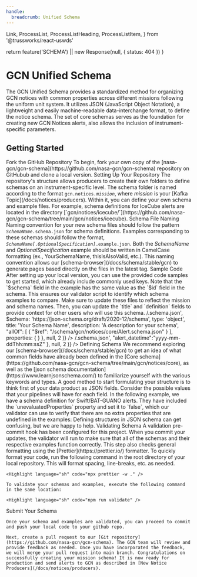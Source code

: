 ```yaml
---
handle:
  breadcrumb: Unified Schema
---
```


  Link,
  ProcessList,
  ProcessListHeading,
  ProcessListItem,
} from '@trussworks/react-uswds'



  return feature('SCHEMA') || new Response(null, { status: 404 })
}

# GCN Unified Schema

The GCN Unified Schema provides a standardized method for organizing GCN notices with common properties across different missions following the uniform unit system. It utilizes JSON (JavaScript Object Notation), a lightweight and easily machine-readable data-interchange format, to define the notice schema. The set of core schemas serves as the foundation for creating new GCN Notices alerts, also allows the inclusion of instrument-specific parameters.

## Getting Started

<ProcessList>
  <ProcessListItem>
    <ProcessListHeading type="h3">Fork the GitHub Repository</ProcessListHeading>
    To begin, fork your own copy of the [nasa-gcn/gcn-schema](https://github.com/nasa-gcn/gcn-schema) repository on GitHubub and clone a local version.
  </ProcessListItem>
  <ProcessListItem>
  <ProcessListHeading type="h3">Setting Up Your Repository</ProcessListHeading>
    The repository's structure allows producers to create their own folders to define schemas on an instrument-specific level. The schema folder is named according to the format <code>gcn.notices.<i>mission</i></code>, where <i>mission</i> is your [Kafka Topic](/docs/notices/producers). Within it, you can define your own schema and example files. For example, schema definitions for IceCube alerts are located in the directory [`gcn/notices/icecube/`](https://github.com/nasa-gcn/gcn-schema/tree/main/gcn/notices/icecube).
  </ProcessListItem>
  <ProcessListItem>
    <ProcessListHeading type="h3">Schema File Naming</ProcessListHeading>
    Naming convention for your new schema files should follow the pattern <code><i>SchemaName</i>.schema.json</code> for schema definitions. 
    Examples corresponding to these schemas should follow the format, <code><i>SchemaName[.OptionalSpecification]</i>.example.json</code>. Both the <i>SchemaName</i> and <i>OptionalSpecification</i> example should be written in CamelCase formatting (ex., YourSchemaName, thisIsAlsoValid, etc.). This naming convention allows our [schema-browser](/docs/schema/stable/gcn) to generate pages based directly on the files in the latest tag.
  </ProcessListItem>
  <ProcessListItem>
    <ProcessListHeading type="h3">Sample Code</ProcessListHeading>
    After setting up your local version, you can use the provided code samples to get started, which already include commonly used keys. Note that the `$schema` field in the example has the same value as the `$id` field in the schema. 
    This ensures our validator script to identify which schema examples to compare. Make sure to update these files to reflect the mission and schema names. Then, you can update the `title` and `definition` fields to provide context for other users who will use this schema.
    <Tabs>
      <Tab label="Sample.schema.json">
        <Highlight
          language="json"
          code={JSON.stringify(
            {
              $id: 'https://gcn.nasa.gov/schema/main/gcn/notices/<mission>/<schema name>.schema.json',
              $schema: 'https://json-schema.org/draft/2020-12/schema',
              type: 'object',
              title: 'Your Schema Name',
              description: 'A description for your schema',
              "allOf": [
                {
                "$ref": "/schema/gcn/notices/core/Alert.schema.json"
                }
              ],
              properties: {
              }
            },
            null,
            2
          )}
        />
      </Tab>
      <Tab label="Sample.example.json">
        <Highlight
          language="json"
          code={JSON.stringify(
            {
              $schema:'https://gcn.nasa.gov/schema/main/gcn/notices/<mission>/<schema name>.schema.json',
              "alert_datetime":"yyyy-mm-ddThh:mm:ssZ"
            },
            null,
            2
          )}
        />
      </Tab>
    </Tabs>
  </ProcessListItem>
  <ProcessListItem>
    <ProcessListHeading type="h3">Defining Schema</ProcessListHeading>
      We recommend exploring our [schema-browser](/docs/schema/stable/gcn) to get an idea of what common fields have already been defined in the [Core schema](https://github.com/nasa-gcn/gcn-schema/tree/main/gcn/notices/core), as well as the [json schema documentation](https://www.learnjsonschema.com/) to familiarize yourself with the various keywords and types. A good method to start formulating your structure is to think first of your data product as JSON fields. Consider the possible values that your pipelines will have for each field. In the following example, we have a schema definition for Swift/BAT-GUANO alerts. They have included the `unevaluatedProperties` property and set it to `false`, which our validator can use to verify that there are no extra properties that are undefined in the examples:
      <Tabs>
        <Tab label="Alert.schema.json">
          <Highlight
            language="json"
            code={JSON.stringify(
              {
                "$id": "https://gcn.nasa.gov/schema/main/gcn/notices/swift/bat/guano/alert.schema.json",
                "$schema": "https://json-schema.org/draft/2020-12/schema",
                "title": "Swift/BAT-GUANO Alert",
                "description": "Candidate gamma-ray transient reported from the BAT-GUANO targeted search",
                "type": "object",
                "allOf": [
                  {
                    "$ref": "/schema/gcn/notices/core/Alert.schema.json"
                  },
                  {
                    "$ref": "/schema/gcn/notices/core/Event.schema.json"
                  },
                  {
                    "$ref": "/schema/gcn/notices/core/DateTime.schema.json"
                  },
                  {
                    "$ref": "/schema/gcn/notices/core/Localization.schema.json"
                  },
                  {
                    "$ref": "/schema/gcn/notices/core/Statistics.schema.json"
                  },
                  {
                    "$ref": "/schema/gcn/notices/core/Reporter.schema.json"
                  },
                  {
                    "$ref": "/schema/gcn/notices/core/AdditionalInfo.schema.json"
                  }
                ],
                "properties": {
                  "$schema": true,
                  "follow_up_event": {
                    "type": "string",
                    "description": "Name or trigger time of the external trigger that launched the search."
                  },
                  "follow_up_type": {
                    "type": "string",
                    "description": "Type of external trigger that launched the search, eg GW, neutrino, etc."
                  }
                },
                "unevaluatedProperties": false
              },
              null,
              2
            )}
          />
        </Tab>
        <Tab label="Alert.example.json">
          <Highlight
            language="json"
            code={JSON.stringify(
              {
                "$schema": "https://gcn.nasa.gov/schema/main/gcn/notices/swift/bat/guano/alert.schema.json",
                "mission": "Swift",
                "instrument": "BAT-GUANO",
                "messenger": "EM",
                "record_number": 1,
                "alert_datetime": "2023-01-01T03:24:36.0Z",
                "alert_tense": "current",
                "alert_type": "initial",
                "trigger_time": "2022-12-31T21:46:05.13Z",
                "rate_snr": 15.8,
                "rate_duration": 0.256,
                "rate_energy_range": [15, 350],
                "classification": { "GRB": 1 },
                "far": 0.00001,
                "follow_up_event": "Fermi 694215970",
                "follow_up_type": "GRB",
                "data_archive_page": "https://guano.swift.psu.edu/trigger_report?id=694215995",
                "id": ["694215995"]
              },
              null,
              2
            )}
          />
        </Tab>
      </Tabs>
      Defining structures in JSON schema can get confusing, but we are happy to help.
  </ProcessListItem>
  <ProcessListItem>
    <ProcessListHeading type="h3">Validating Schema</ProcessListHeading>
    A validation pre-commit hook has been configured for this project. When you commit your updates, the validator will run to make sure that all of the schemas and their respective examples function correctly. This step also checks general formatting using the [Prettier](https://prettier.io/) formatter. To quickly format your code, run the following command in the root directory of your local repository. This will format spacing, line-breaks, etc. as needed.
    
    <Highlight language="sh" code="npx prettier -w ." />

    To validate your schemas and examples, execute the following command in the same location:

    <Highlight language="sh" code="npm run validate" />

  </ProcessListItem>
  <ProcessListItem>
    <ProcessListHeading type="h3">Submit Your Schema</ProcessListHeading>
    
    Once your schema and examples are validated, you can proceed to commit and push your local code to your github repo.

    Next, create a pull request to our [Git repository](https://github.com/nasa-gcn/gcn-schema). The GCN team will review and provide feedback as needed. Once you have incorporated the feedback, we will merge your pull request into main branch. Congratulations on successfully creating your mission schema! It is now ready for production and send alerts to GCN as described in [New Notice Producers](/docs/notices/producers).

  </ProcessListItem>
</ProcessList>
